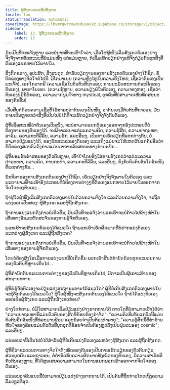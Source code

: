 ```yaml
---
title: ຜູ້ສັງເກດແລະຖືກສັງເກດ
locale: lao
statusTranslation: automatic
coverImage: https://lhvmrqwrcowdvduuaukz.supabase.co/storage/v1/object/public/strapi-uploads/small_cover-tratado-de-psicologia-revolucionaria.webp-5e15e1cec4e0ebebcde5d7fc7565d8fd.webp
sidebar:
    label: 13. ຜູ້ສັງເກດແລະຖືກສັງເກດ
    order: 13
---
```

ມັນເປັນທີ່ຈະແຈ້ງຫຼາຍ ແລະບໍ່ຍາກທີ່ຈະເຂົ້າໃຈວ່າ, ເມື່ອໃຜຜູ້ໜຶ່ງເລີ່ມສັງເກດຕົວເອງຢ່າງຈິງຈັງຈາກທັດສະນະທີ່ບໍ່ແມ່ນໜຶ່ງ ແຕ່ແມ່ນຫຼາຍ, ກໍ່ເລີ່ມເຮັດວຽກຢ່າງແທ້ຈິງກ່ຽວກັບທຸກສິ່ງທີ່ຕົນເອງແບກຫາບໄວ້ພາຍໃນ.

ສິ່ງກີດຂວາງ, ອຸປະສັກ, ສິ່ງສະດຸດ, ສຳລັບວຽກງານຂອງການສັງເກດຕົນເອງຢ່າງໃກ້ຊິດ, ຂໍ້ບົກພ່ອງທາງຈິດໃຈຕໍ່ໄປນີ້: ມິໂຕມາເນຍ (ຄວາມຫຼົງໄຫຼໃນຄວາມຍິ່ງໃຫຍ່, ເຊື່ອວ່າຕົນເອງເປັນພະເຈົ້າ), ເອກໂກລາຕຣີ (ຄວາມເຊື່ອໃນຕົວຕົນທີ່ຖາວອນ; ການນະມັດສະການຕໍ່ອະດີດຂອງຕົນເອງ), ພາຣາໂນເອຍ. (ຄວາມຮູ້ຫຼາຍ, ຄວາມພຽງພໍໃນຕົວເອງ, ຄວາມຈອງຫອງ, ເຊື່ອວ່າຕົນເອງບໍ່ມີຂໍ້ບົກພ່ອງ, ຄວາມພາກພູມໃຈທາງ mystical, ບຸກຄົນທີ່ບໍ່ສາມາດເຫັນທັດສະນະຂອງຄົນອື່ນ)

ເມື່ອສືບຕໍ່ດ້ວຍຄວາມເຊື່ອທີ່ໄຮ້ສາລະວ່າຕົນເອງເປັນໜຶ່ງ, ວ່າຕົນເອງມີຕົວຕົນທີ່ຖາວອນ, ມັນກາຍເປັນຫຼາຍກວ່າສິ່ງທີ່ເປັນໄປບໍ່ໄດ້ທີ່ຈະເຮັດວຽກຢ່າງຈິງຈັງກັບຕົນເອງ.

ຜູ້ທີ່ເຊື່ອສະເໝີວ່າຕົນເອງເປັນໜຶ່ງ, ຈະບໍ່ສາມາດແຍກຕົວເອງອອກຈາກອົງປະກອບທີ່ບໍ່ຕ້ອງການຂອງຕົນເອງໄດ້. ຈະພິຈາລະນາແຕ່ລະຄວາມຄິດ, ຄວາມຮູ້ສຶກ, ຄວາມປາຖະໜາ, ອາລົມ, ຄວາມກະຕືລືລົ້ນ, ຄວາມຮັກ, ແລະອື່ນໆ, ເປັນການເຮັດວຽກທີ່ແຕກຕ່າງກັນ, ບໍ່ສາມາດປ່ຽນແປງໄດ້, ຂອງລັກສະນະຂອງຕົນເອງ ແລະເຖິງແມ່ນຈະໃຫ້ເຫດຜົນແກ່ຄົນອື່ນວ່າຂໍ້ບົກພ່ອງສ່ວນຕົວດັ່ງກ່າວແມ່ນມາຈາກລັກສະນະທາງກຳມະພັນ...

ຜູ້ທີ່ຍອມຮັບຄຳສອນຂອງຕົວຕົນຫຼາຍ, ເຂົ້າໃຈໂດຍອີງໃສ່ການສັງເກດວ່າແຕ່ລະຄວາມປາຖະໜາ, ຄວາມຄິດ, ການກະທຳ, ຄວາມກະຕືລືລົ້ນ, ແລະອື່ນໆ, ກົງກັບຕົວຕົນອັນໃດອັນໜຶ່ງທີ່ແຕກຕ່າງກັນ...

ນັກກິລາຂອງການສັງເກດຕົນເອງຢ່າງໃກ້ຊິດ, ເຮັດວຽກຢ່າງຈິງຈັງພາຍໃນຕົວເອງ ແລະພະຍາຍາມທີ່ຈະເອົາອົງປະກອບທີ່ບໍ່ຕ້ອງການຕ່າງໆທີ່ຕົນເອງແບກຫາບໄວ້ພາຍໃນອອກຈາກຈິດໃຈຂອງຕົນເອງ...

ຖ້າຜູ້ໃດຜູ້ໜຶ່ງເລີ່ມສັງເກດຕົວເອງພາຍໃນດ້ວຍຄວາມຈິງໃຈ ແລະດ້ວຍຄວາມຈິງໃຈ, ຈະຖືກແບ່ງອອກເປັນສອງ: ຜູ້ສັງເກດ ແລະຜູ້ຖືກສັງເກດ.

ຖ້າການແບ່ງແຍກດັ່ງກ່າວບໍ່ເກີດຂຶ້ນ, ມັນເປັນທີ່ຈະແຈ້ງວ່າພວກເຮົາຈະບໍ່ກ້າວໄປຂ້າງໜ້າໃນເສັ້ນທາງອັນມະຫັດສະຈັນຂອງການຮູ້ຈັກຕົນເອງ.

ພວກເຮົາຈະສັງເກດຕົວເອງໄດ້ແນວໃດ ຖ້າພວກເຮົາເຮັດຜິດພາດທີ່ບໍ່ຢາກແບ່ງຕົວເອງລະຫວ່າງຜູ້ສັງເກດ ແລະຜູ້ຖືກສັງເກດ?

ຖ້າການແບ່ງແຍກດັ່ງກ່າວບໍ່ເກີດຂຶ້ນ, ມັນເປັນທີ່ຈະແຈ້ງວ່າພວກເຮົາຈະບໍ່ກ້າວໄປຂ້າງໜ້າໃນເສັ້ນທາງຂອງການຮູ້ຈັກຕົນເອງ.

ໂດຍບໍ່ຕ້ອງສົງໃສເມື່ອການແບ່ງແຍກນີ້ບໍ່ເກີດຂຶ້ນ ພວກເຮົາສືບຕໍ່ກຳນົດດ້ວຍທຸກຂະບວນການຂອງຕົວຕົນທີ່ຫຼາຍເກີນໄປ...

ຜູ້ທີ່ກຳນົດກັບຂະບວນການຕ່າງໆຂອງຕົວຕົນທີ່ຫຼາຍເກີນໄປ, ມັກຈະເປັນຜູ້ເຄາະຮ້າຍຂອງສະຖານະການ.

ຜູ້ທີ່ບໍ່ຮູ້ຈັກຕົວເອງຈະປ່ຽນແປງສະຖານະການໄດ້ແນວໃດ? ຜູ້ທີ່ບໍ່ເຄີຍສັງເກດຕົວເອງພາຍໃນຈະຮູ້ຈັກຕົວເອງໄດ້ແນວໃດ? ຜູ້ໃດຜູ້ໜຶ່ງຈະສັງເກດຕົນເອງໄດ້ແນວໃດ ຖ້າບໍ່ໄດ້ແບ່ງຕົວເອງອອກເປັນຜູ້ສັງເກດ ແລະຜູ້ຖືກສັງເກດກ່ອນ?

ຢ່າງໃດກໍຕາມ, ບໍ່ມີໃຜສາມາດເລີ່ມປ່ຽນແປງຢ່າງຮາກຖານໄດ້ ຕາບໃດທີ່ບໍ່ສາມາດເວົ້າໄດ້ວ່າ: "ຄວາມປາຖະໜານີ້ແມ່ນຕົວຕົນຂອງສັດທີ່ຂ້ອຍຕ້ອງກຳຈັດ"; "ຄວາມຄິດທີ່ເຫັນແກ່ຕົວນີ້ແມ່ນຕົວຕົນອີກອັນໜຶ່ງທີ່ທໍລະມານຂ້ອຍ ແລະຂ້ອຍຈຳເປັນຕ້ອງທຳລາຍ"; "ຄວາມຮູ້ສຶກນີ້ທີ່ທຳຮ້າຍຫົວໃຈຂອງຂ້ອຍແມ່ນຕົວຕົນທີ່ບຸກລຸກທີ່ຂ້ອຍຈຳເປັນຕ້ອງຫຼຸດລົງເປັນຝຸ່ນລະອອງ cosmic"; ແລະອື່ນໆ.

ແນ່ນອນວ່ານີ້ເປັນໄປບໍ່ໄດ້ສຳລັບຜູ້ທີ່ບໍ່ເຄີຍແບ່ງຕົວເອງລະຫວ່າງຜູ້ສັງເກດ ແລະຜູ້ຖືກສັງເກດ.

ຜູ້ທີ່ຖືວ່າຂະບວນການທາງຈິດໃຈທັງໝົດຂອງຕົນເອງເປັນການເຮັດວຽກຂອງຕົວຕົນດຽວ, ສ່ວນບຸກຄົນ ແລະຖາວອນ, ກໍ່ກຳນົດກັບຄວາມຜິດພາດທັງໝົດຂອງຕົນເອງ, ມີຄວາມສາມັກຄີກັບຕົນເອງຫຼາຍ, ທີ່ໄດ້ສູນເສຍຄວາມສາມາດໃນການແຍກພວກເຂົາອອກຈາກຈິດໃຈຂອງຕົນເອງ.

ແນ່ນອນວ່າຄົນແບບນີ້ບໍ່ສາມາດປ່ຽນແປງຢ່າງຮາກຖານໄດ້, ເປັນຄົນທີ່ຖືກກ່າວໂທດເຖິງຄວາມລົ້ມເຫຼວທີ່ສຸດ.

